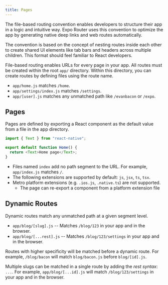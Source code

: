 ```yaml
---
title: Pages
---
```


The file-based routing convention enables developers to structure their app in a logic and intuitive way. Expo Router uses this convention to optimize the app by generating native deep links and web routes automatically.

The convention is based on the concept of nesting routes inside each other to create shared UI elements like tab bars and headers across multiple children. This format should feel familiar to React developers.

File-based routing enables URLs for every page in your app. All routes must be created within the root `app/` directory. Within this directory, you can create routes by defining files using the route name.

- `app/home.js` matches `/home`.
- `app/settings/index.js` matches `/settings`.
- `app/[user].js` matches any unmatched path like `/evanbacon` or `/expo`.

## Pages

Pages are defined by exporting a React component as the default value from a file in the app directory.

```js title="app/home.js"
import { Text } from "react-native";

export default function Home() {
  return <Text>Home page</Text>;
}
```

- Files named `index` add no path segment to the URL. For example, `app/index.js` matches `/`.
- The following extensions are supported by default: `js`, `jsx`, `ts`, `tsx`.
- Metro platform extensions (e.g. `.ios.js`, `.native.ts`) are not supported.
  - The page can re-export a component from a platform extension file

## Dynamic Routes

Dynamic routes match any unmatched path at a given segment level.

- `app/blog/[slug].js` -- Matches `/blog/123` in your app and in the browser.
- `app/blog/[...rest].js` -- Matches `/blog/123/settings` in your app and in the browser.

Routes with higher specificity will be matched before a dynamic route. For example, `/blog/bacon` will match `blog/bacon.js` before `blog/[id].js`.

Multiple slugs can be matched in a single route by adding the _rest syntax_: `...`. For example, `app/blog/[...id].js` will match `/blog/123/settings` in your app and in the browser.

